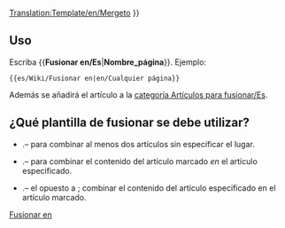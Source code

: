 <noinclude>[[Translation:Template/en/Mergeto]]</noinclude>
{{es/Metaplantilla de avisos| tipo   = fusionar
| imagen = en/Manual/Mergeto.png
| texto  =  {{#IF: {{{1|}}} |Se ha sugerido que este artículo o sección se [https://www.wikipedia.org/wiki/es:Wikipedia:Fusiones fusione] en <!--
                            --> ''[[:{{{1}}}|{{{1}}}]]''. ([[:{{NAMESPACE}} talk:{{{1}}}|discusión]]) | No se proporcionó el nombre de la página, arregle esto o quite la plantilla.}} }}<includeonly>{{{2|[[Category:es/Artículos para fusionar|{{PAGENAME}}]]}}}</includeonly><noinclude>

==Uso==
Escriba <nowiki>{{</nowiki>'''Fusionar en/Es'''|'''Nombre_página'''<nowiki>}}</nowiki>. Ejemplo:
<pre>{{es/Wiki/Fusionar en|en/Cualquier página}}</pre>
Además se añadirá el artículo a la [[:Category:es/Artículos para fusionar|categoría Artículos para fusionar/Es]].

== ¿Qué plantilla de fusionar se debe utilizar? ==
* {{en/S|es/Wiki/Fusionar}}.&ndash; para combinar al menos dos artículos sin especificar el lugar.
* {{en/S|es/Wiki/Fusionar en}}.&ndash; para combinar el contenido del artículo marcado ''en'' el artículo especificado.
* {{en/S|es/Wiki/Fusionar desde}}.&ndash; el opuesto a {{en/S|es/Wiki/Fusionar en}}; combinar el contenido del artículo especificado en el artículo marcado.

[[Category:es/Manual/Base Set/Cajas de mensajes|Fusionar en]]</noinclude>